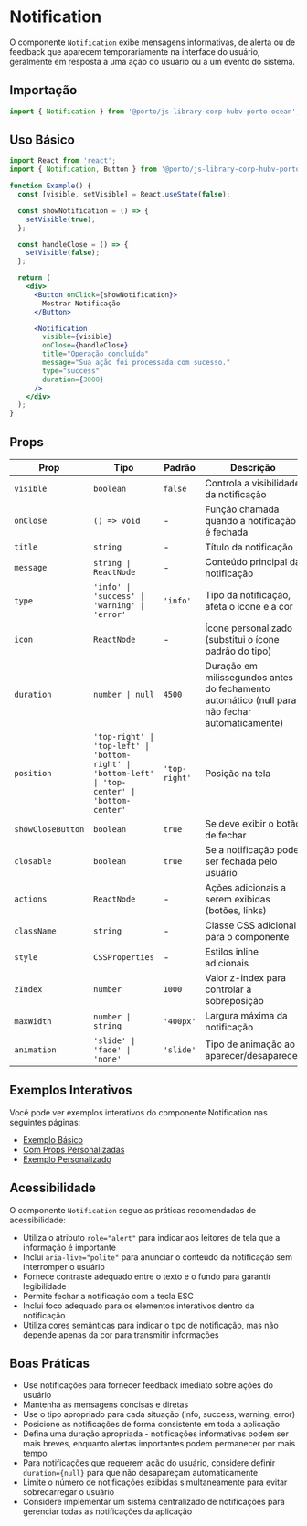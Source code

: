 

<Meta title="Components/Notification" />

# Notification

O componente `Notification` exibe mensagens informativas, de alerta ou de feedback que aparecem temporariamente na interface do usuário, geralmente em resposta a uma ação do usuário ou a um evento do sistema.



## Importação

```jsx
import { Notification } from '@porto/js-library-corp-hubv-porto-ocean';
```

## Uso Básico

```jsx
import React from 'react';
import { Notification, Button } from '@porto/js-library-corp-hubv-porto-ocean';

function Example() {
  const [visible, setVisible] = React.useState(false);

  const showNotification = () => {
    setVisible(true);
  };

  const handleClose = () => {
    setVisible(false);
  };

  return (
    <div>
      <Button onClick={showNotification}>
        Mostrar Notificação
      </Button>

      <Notification
        visible={visible}
        onClose={handleClose}
        title="Operação concluída"
        message="Sua ação foi processada com sucesso."
        type="success"
        duration={3000}
      />
    </div>
  );
}
```

## Props

| Prop | Tipo | Padrão | Descrição |
|------|------|--------|-----------|
| `visible` | `boolean` | `false` | Controla a visibilidade da notificação |
| `onClose` | `() => void` | - | Função chamada quando a notificação é fechada |
| `title` | `string` | - | Título da notificação |
| `message` | `string \| ReactNode` | - | Conteúdo principal da notificação |
| `type` | `'info' \| 'success' \| 'warning' \| 'error'` | `'info'` | Tipo da notificação, afeta o ícone e a cor |
| `icon` | `ReactNode` | - | Ícone personalizado (substitui o ícone padrão do tipo) |
| `duration` | `number \| null` | `4500` | Duração em milissegundos antes do fechamento automático (null para não fechar automaticamente) |
| `position` | `'top-right' \| 'top-left' \| 'bottom-right' \| 'bottom-left' \| 'top-center' \| 'bottom-center'` | `'top-right'` | Posição na tela |
| `showCloseButton` | `boolean` | `true` | Se deve exibir o botão de fechar |
| `closable` | `boolean` | `true` | Se a notificação pode ser fechada pelo usuário |
| `actions` | `ReactNode` | - | Ações adicionais a serem exibidas (botões, links) |
| `className` | `string` | - | Classe CSS adicional para o componente |
| `style` | `CSSProperties` | - | Estilos inline adicionais |
| `zIndex` | `number` | `1000` | Valor z-index para controlar a sobreposição |
| `maxWidth` | `number \| string` | `'400px'` | Largura máxima da notificação |
| `animation` | `'slide' \| 'fade' \| 'none'` | `'slide'` | Tipo de animação ao aparecer/desaparecer |

## Exemplos Interativos

Você pode ver exemplos interativos do componente Notification nas seguintes páginas:

- [Exemplo Básico](/story/components-notification-examples--default)
- [Com Props Personalizadas](/story/components-notification-examples--with-custom-props)
- [Exemplo Personalizado](/story/components-notification-examples--custom-example)
## Acessibilidade

O componente `Notification` segue as práticas recomendadas de acessibilidade:

- Utiliza o atributo `role="alert"` para indicar aos leitores de tela que a informação é importante
- Inclui `aria-live="polite"` para anunciar o conteúdo da notificação sem interromper o usuário
- Fornece contraste adequado entre o texto e o fundo para garantir legibilidade
- Permite fechar a notificação com a tecla ESC
- Inclui foco adequado para os elementos interativos dentro da notificação
- Utiliza cores semânticas para indicar o tipo de notificação, mas não depende apenas da cor para transmitir informações

## Boas Práticas

- Use notificações para fornecer feedback imediato sobre ações do usuário
- Mantenha as mensagens concisas e diretas
- Use o tipo apropriado para cada situação (info, success, warning, error)
- Posicione as notificações de forma consistente em toda a aplicação
- Defina uma duração apropriada - notificações informativas podem ser mais breves, enquanto alertas importantes podem permanecer por mais tempo
- Para notificações que requerem ação do usuário, considere definir `duration={null}` para que não desapareçam automaticamente
- Limite o número de notificações exibidas simultaneamente para evitar sobrecarregar o usuário
- Considere implementar um sistema centralizado de notificações para gerenciar todas as notificações da aplicação
